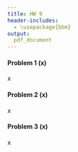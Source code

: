 ```yaml
---
title: HW 9
header-includes:
  - \usepackage{bbm}
output:
  pdf_document
---
```




#### Problem 1 (x)

x




\pagebreak

#### Problem 2 (x)

x






\pagebreak

#### Problem 3 (x)

x








